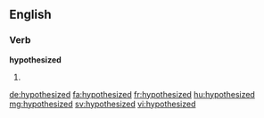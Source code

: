 ==English==

===Verb===
'''hypothesized'''

# {{past of|hypothesize}}

[[de:hypothesized]]
[[fa:hypothesized]]
[[fr:hypothesized]]
[[hu:hypothesized]]
[[mg:hypothesized]]
[[sv:hypothesized]]
[[vi:hypothesized]]